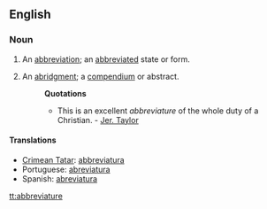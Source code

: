==English==

===Noun===
{{en-noun}}

# {{obsolete}} An [[abbreviation]]; an [[abbreviated]] state or form.
# An [[abridgment]]; a [[compendium]] or abstract.
#: '''Quotations'''
#:* This is an excellent ''abbreviature'' of the whole duty of a Christian. - [[w:Jeremy Taylor|Jer. Taylor]]

====Translations====
* [[Crimean Tatar]]: [[abbreviatura]]
* Portuguese: [[abreviatura]]
* Spanish: [[abreviatura]]

[[tt:abbreviature]]